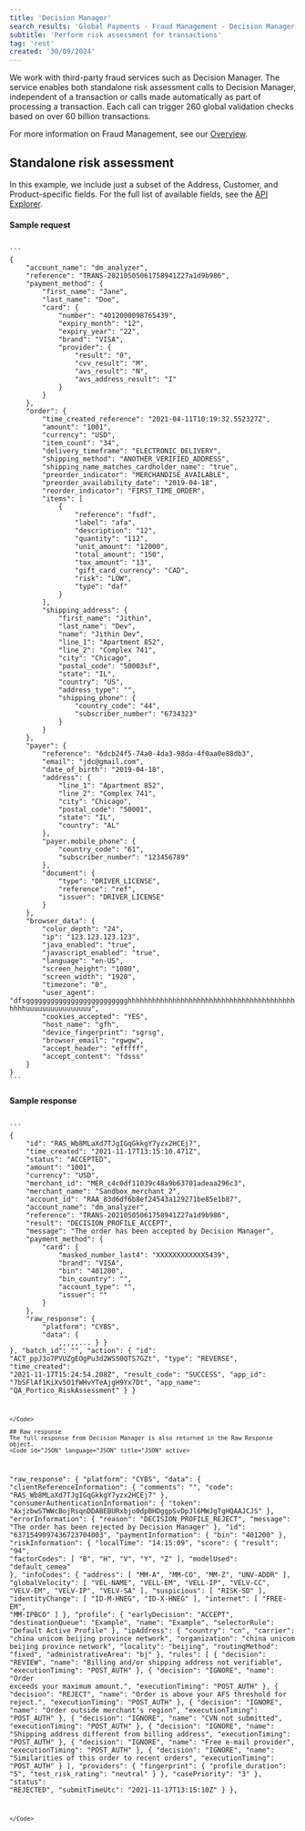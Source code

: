 ```yaml
---
title: 'Decision Manager'
search_results: 'Global Payments - Fraud Management - Decision Manager'
subtitle: 'Perform risk assessment for transactions'
tag: 'rest'
created: '30/09/2024'
---
```


We work with third-party fraud services such as Decision Manager. The service enables both standalone risk assessment calls to Decision Manager, independent of a transaction or calls made automatically as part of processing a transaction. Each call can trigger 260 global validation checks based on over 60 billion transactions. 

For more information on Fraud Management, see our [Overview](/docs/risk-management/fraud-management/overview).

## Standalone risk assessment 
In this example, we include just a subset of the Address, Customer, and Product-specific fields. For the full list of available fields, see the [API Explorer](/api/overview).
      
#### Sample request
<Code id="JSON" language="JSON" title="JSON" active>
```
{
    "account_name": "dm_analyzer",
    "reference": "TRANS-20210505061758941Z27a1d9b986",
    "payment_method": {
        "first_name": "Jane",
        "last_name": "Doe",
        "card": {
            "number": "4012000098765439",
            "expiry_month": "12",
            "expiry_year": "22",
            "brand": "VISA",
            "provider": {
                "result": "0",
                "cvv_result": "M",
                "avs_result": "N",
                "avs_address_result": "I"
            }
        }
    },
    "order": {
        "time_created_reference": "2021-04-11T10:19:32.552327Z",
        "amount": "1001",
        "currency": "USD",
        "item_count": "34",
        "delivery_timeframe": "ELECTRONIC_DELIVERY",
        "shipping_method": "ANOTHER_VERIFIED_ADDRESS",
        "shipping_name_matches_cardholder_name": "true",
        "preorder_indicator": "MERCHANDISE_AVAILABLE",
        "preorder_availability_date": "2019-04-18",
        "reorder_indicator": "FIRST_TIME_ORDER",
        "items": [
            {
                "reference": "fsdf",
                "label": "afa",
                "description": "12",
                "quantity": "112",
                "unit_amount": "12000",
                "total_amount": "150",
                "tax_amount": "13",
                "gift_card_currency": "CAD",
                "risk": "LOW",
                "type": "daf"
            }
        ],
        "shipping_address": {
            "first_name": "Jithin",
            "last_name": "Dev",
            "name": "Jithin Dev",
            "line_1": "Apartment 852",
            "line_2": "Complex 741",
            "city": "Chicago",
            "postal_code": "50003sf",
            "state": "IL",
            "country": "US",
            "address_type": "",
            "shipping_phone": {
                "country_code": "44",
                "subscriber_number": "6734323"
            }
        }
    },
    "payer": {
        "reference": "6dcb24f5-74a0-4da3-98da-4f0aa0e88db3",
        "email": "jdc@gmail.com",
        "date_of_birth": "2019-04-18",
        "address": {
            "line_1": "Apartment 852",
            "line_2": "Complex 741",
            "city": "Chicago",
            "postal_code": "50001",
            "state": "IL",
            "country": "AL"
        },
        "payer.mobile_phone": {
            "country_code": "61",
            "subscriber_number": "123456789"
        },
        "document": {
            "type": "DRIVER_LICENSE",
            "reference": "ref",
            "issuer": "DRIVER_LICENSE"
        }
    },
    "browser_data": {
        "color_depth": "24",
        "ip": "123.123.123.123",
        "java_enabled": "true",
        "javascript_enabled": "true",
        "language": "en-US",
        "screen_height": "1080",
        "screen_width": "1920",
        "timezone": "0",
        "user_agent": "dfsggggggggggggggggggggggggghhhhhhhhhhhhhhhhhhhhhhhhhhhhhhhhhhhhhhhhhhhhhuuuuuuuuuuuuuuuu",
        "cookies_accepted": "YES",
        "host_name": "gfh",
        "device_fingerprint": "sgrsg",
        "browser_email": "rgwgw",
        "accept_header": "efffff",
        "accept_content": "fdsss"
    }
}
```
</Code>      

#### Sample response
<Code id="JSON" language="JSON" title="JSON" active>
```
{
    "id": "RAS_Wb8MLaXd7TJgIGqGkkgY7yzx2HCEj7",
    "time_created": "2021-11-17T13:15:10.471Z",
    "status": "ACCEPTED",
    "amount": "1001",
    "currency": "USD",
    "merchant_id": "MER_c4c0df11039c48a9b63701adeaa296c3",
    "merchant_name": "Sandbox_merchant_2",
    "account_id": "RAA_83d6df6b8ef24543a129271be85e1b87",
    "account_name": "dm_analyzer",
    "reference": "TRANS-20210505061758941Z27a1d9b986",
    "result": "DECISION_PROFILE_ACCEPT",
    "message": "The order has been accepted by Decision Manager",
    "payment_method": {
        "card": {
            "masked_number_last4": "XXXXXXXXXXXX5439",
            "brand": "VISA",
            "bin": "401200",
            "bin_country": "",
            "account_type": "",
            "issuer": ""
        }
    },
    "raw_response": {
        "platform": "CYBS",
        "data": {
            ,,,,,<!-- Full Response Here, See Sample Below →...

        }
    },
    "action": {
        "id": "ACT_Wb8MLaXd7TJgIGqGkkgY7yzx2HCEj7",
        "type": "ASSESS",
        "time_created": "2021-11-17T13:15:10.471Z",
        "result_code": "SUCCESS",
        "app_id": "eGDCvrUPGbdGXySvAYGmweC5Hg3iedZi",
        "app_name": "cathal_sandbox_sm2"
    }
}
```
</Code>
        
## Risk assessment as part of a transaction
In this example, we call for a `RISK_ASSESSMENT` automatically as part of processing a transaction.

#### Sample request
<Code id="JSON" language="JSON" title="JSON" active>
```
{   
 "merchant_id": "MER_c4c0df11039c48a9b63701adeaa296c3",
    "merchant_name": "Sandbox_merchant_2",
    "account_id": "TRA_83d6df6b8ef24543a129271be85e1b87",
    "account_name": "dm_analyzer",
    "channel": "CP",
    "capture_mode": "AUTO",
    "type": "SALE",
    "amount": "400",
    "currency": "USD",
    "reference": "TRANS-201912132001",
    "description": "test",
    "country": "US",
    "initiator": "MERCHANT",
    "stored_credential": {
        "model": "SUBSCRIPTION",
        "sequence": "SUBSEQUENT"
    },
    "payment_method": {
        "name": "James Mason",
        "entry_mode": "CONTACTLESS",
        "card": {
            "funding": "FOOD_STAMP",
            "pin_block": "F26B23D6705EA6153D010000144000B8",
            "track": "%B4012002000060016^VI TEST CREDIT^251210118039000000000396?;4012002000060016=25121011803939600000?"
        }
    },
    "custom_data": [
        {
            "reference": "44",
            "description": "66"
        }
    ],
    "order": {
        "time_created_reference": "2021-04-11T10:19:32.552327Z",
        "amount": "10000",
        "currency": "USD",
        "item_count": "34",
        "delivery_timeframe": "ELECTRONIC_DELIVERY",
        "shipping_method": "ANOTHER_VERIFIED_ADDRESS",
        "shipping_name_matches_cardholder_name": "true",
        "preorder_indicator": "MERCHANDISE_AVAILABLE",
        "preorder_availability_date": "2019-04-18",
        "reorder_indicator": "FIRST_TIME_ORDER",
        "items": [
            {
                "reference": "fsdf",
                "label": "afa",
                "description": "abc",
                "quantity": "1",
                "unit_amount": "1200000",
                "total_amount": "150",
                "tax_amount": "13",
                "gift_card_currency": "CAD",
                "risk": "LOW",
                "type": "daf"
            },
            {
                "reference": "fsdf1",
                "label": "afa1",
                "description": "abc1",
                "quantity": "1",
                "unit_amount": "120",
                "total_amount": "160",
                "tax_amount": "15",
                "gift_card_currency": "USD",
                "risk": "",
                "type": ""
            }
        ],
        "shipping_address": {
            "first_name": "Jithin",
            "last_name": "Dev",
            "line_1": "Apartment 852",
            "line_2": "Complex 741",
            "city": "Chicago",
            "postal_code": "50001",
            "state": "IL",
            "country": "US",
            "address_type": "",
            "shipping_phone": {
                "country_code": "44",
                "subscriber_number": "6734323"
            }
        }
    },
    "payer": {
        "reference": "6dcb24f5-74a0-4da3-98da-4f0aa0e88db3",
        "email": "jdc@gmail.com",
        "date_of_birth": "2019-04-18",
        "address": {
            "line_1": "Apartment 852",
            "line_2": "Complex 741",
            "city": "Chicago",
            "postal_code": "50001",
            "state": "IL",
            "country": "US"
        },
        "Contact_phone": {
            "country_code": "61",
            "subscriber_number": "123456789"
        },
        "document": {
            "type": "DRIVER_LICENSE",
            "reference": "ref",
            "issuer": "DRIVER_LICENSE"
        }
    },
"browser_data": {
        "color_depth": "24",
        "ip": "123.123.123.123",
        "java_enabled": "true",
        "javascript_enabled": "true",
        "language": "en-US",
        "screen_height": "1080",
        "screen_width": "1920",
        "timezone": "0",
        "user_agent": "dfs",
        "cookies_accepted": "NO",
        "host_name": "gfh",
        "device_fingerprint": "sgrsg",
        "browser_email": "rgwgw",
        "accept_header": "efffff",
        "accept_content": "fdsss"
    },
    "instructions": [
        [
            "TRANSACTION-SUCCESS-ASSESS"
        ],
        [
            "RISK_ASSESSMENT-REJECTED-REVERSE"
        ]
    ]
}
```
</Code>
   
#### Sample response
<Code id="JSON" language="JSON" title="JSON" active>
```
{
    "id": "TRN_WLNM4JORnt2RUytmfkaLfMPE8G4uDF",
    "time_created": "2021-11-17T15:24:52.730Z",
    "type": "SALE",
    "status": "REVERSED",
    "channel": "CP",
    "capture_mode": "AUTO",
    "amount": "400",
    "currency": "USD",
    "merchant_id": "MER_c4c0df11039c48a9b63701adeaa296c3",
    "merchant_name": "Sandbox_merchant_2",
    "account_id": "RAA_83d6df6b8ef24543a129271be85e1b87",
    "account_name": "dm_analyzer",
    "reference": "TRANS-201912132001",
    "payment_method": {
        "result": "00",
        "message": "APPROVAL",
        "entry_mode": "CONTACTLESS",
        "card": {
            "funding": "FOOD_STAMP",
            "available_balance": "1600",
            "brand": "EBT",
            "masked_number_last4": "XXXXXXXXXXXX0016",
            "authcode": "",
            "brand_reference": "",
            "brand_time_created": "",
            "bin": "401200",
            "issuer": "",
            "bin_country": "",
            "account_type": "",
            "provider": {
                "result": "00"
            }
        }
    },
    "risk_assessment": {
        "raw_response": {
            "platform": "CYBS",
            "data": {
            ,,,,,<!-- Full Response - See Sample Below -->...
                       }
        }
    },
    "batch_id": "",
    "action": {
        "id": "ACT_ppJ3o7PVUZgEOgPu3d2WSS0QTS7GZt",
        "type": "REVERSE",
        "time_created": "2021-11-17T15:24:54.208Z",
        "result_code": "SUCCESS",
        "app_id": "7bSFlAf1KiXv5O1fWHvYTeAjgH9Yx7Dt",
        "app_name": "QA_Portico_RiskAssessment"
    }
}
```
</Code>

## Raw response
The full response from Decision Manager is also returned in the Raw Response object.
<Code id="JSON" language="JSON" title="JSON" active>
```
"raw_response": {
        "platform": "CYBS",
        "data": {
            "clientReferenceInformation": {
                "comments": "",
                "code": "RAS_Wb8MLaXd7TJgIGqGkkgY7yzx2HCEj7"
            },
            "consumerAuthenticationInformation": {
                "token": "AxjzbwSTWWcBojRsqnDDABEBURxbjo0dpBHDggpSvDpJl6MWJgTgHQAAJCJS"
            },
            "errorInformation": {
                "reason": "DECISION_PROFILE_REJECT",
                "message": "The order has been rejected by Decision Manager"
            },
            "id": "6371549097436723704003",
            "paymentInformation": {
                "bin": "401200"
            },
            "riskInformation": {
                "localTime": "14:15:09",
                "score": {
                    "result": "94",
                    "factorCodes": [
                        "B",
                        "H",
                        "V",
                        "Y",
                        "Z"
                    ],
                    "modelUsed": "default_cemea"
                },
                "infoCodes": {
                    "address": [
                        "MM-A",
                        "MM-CO",
                        "MM-Z",
                        "UNV-ADDR"
                    ],
                    "globalVelocity": [
                        "VEL-NAME",
                        "VELL-EM",
                        "VELL-IP",
                        "VELV-CC",
                        "VELV-EM",
                        "VELV-IP",
                        "VELV-SA"
                    ],
                    "suspicious": [
                        "RISK-SD"
                    ],
                    "identityChange": [
                        "ID-M-HNEG",
                        "ID-X-HNEG"
                    ],
                    "internet": [
                        "FREE-EM",
                        "MM-IPBCO"
                    ]
                },
                "profile": {
                    "earlyDecision": "ACCEPT",
                    "destinationQueue": "Example",
                    "name": "Example",
                    "selectorRule": "Default Active Profile"
                },
                "ipAddress": {
                    "country": "cn",
                    "carrier": "china unicom beijing province network",
                    "organization": "china unicom beijing province network",
                    "locality": "beijing",
                    "routingMethod": "fixed",
                    "administrativeArea": "bj"
                },
                "rules": [
                    {
                        "decision": "REVIEW",
                        "name": "Billing and/or shipping address not verifiable",
                        "executionTiming": "POST_AUTH"
                    },
                    {
                        "decision": "IGNORE",
                        "name": "Order exceeds your maximum amount.",
                        "executionTiming": "POST_AUTH"
                    },
                    {
                        "decision": "REJECT",
                        "name": "Order is above your AFS threshold for reject.",
                        "executionTiming": "POST_AUTH"
                    },
                    {
                        "decision": "IGNORE",
                        "name": "Order outside merchant's region",
                        "executionTiming": "POST_AUTH"
                    },
                    {
                        "decision": "IGNORE",
                        "name": "CVN not submitted",
                        "executionTiming": "POST_AUTH"
                    },
                    {
                        "decision": "IGNORE",
                        "name": "Shipping address different from billing address",
                        "executionTiming": "POST_AUTH"
                    },
                    {
                        "decision": "IGNORE",
                        "name": "Free e-mail provider",
                        "executionTiming": "POST_AUTH"
                    },
                    {
                        "decision": "IGNORE",
                        "name": "Similarities of this order to recent orders",
                        "executionTiming": "POST_AUTH"
                    }
                ],
                "providers": {
                    "fingerprint": {
                        "profile_duration": "5",
                        "test_risk_rating": "neutral"
                    }
                },
                "casePriority": "3"
            },
            "status": "REJECTED",
            "submitTimeUtc": "2021-11-17T13:15:10Z"
        }
    },
```
</Code>
